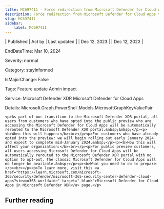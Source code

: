 ```yaml
---
title: MC697411 - Force redirection from Microsoft Defender for Cloud Apps to Microsoft Defender XDR public preview announcement
description: Force redirection from Microsoft Defender for Cloud Apps to Microsoft Defender XDR public preview announcement
slug: MC697411
sidebar:
    label: MC697411
---
```



| Published | Act by | Last updated |
| Dec 12, 2023 |  | Dec 12, 2023 |

EndDateTime: Mar 10, 2024

Severity: normal

Category: stayInformed

IsMajorChange: False

Tags: Feature update Admin impact

Service: Microsoft Defender XDR Microsoft Defender for Cloud Apps

Details: Microsoft.Graph.PowerShell.Models.MicrosoftGraphKeyValuePair

```
<p>As part of our transition to the Microsoft Defender XDR portal, all users from customers who have opted into the public preview who are accessing the Microsoft Defender for Cloud Apps will be automatically rerouted to the Microsoft Defender XDR portal.&nbsp;&nbsp;</p><p><b>When this will happen:</b><br></p><p>For customers who have already opted into the preview: we will begin rolling out early January 2024 and expect to complete mid-January 2024.&nbsp;</p><p><b>How this will affect your organization:</b><br></p><p>For public preview customers, all users accessing Microsoft Defender for Cloud Apps will be automatically rerouted to the Microsoft Defender XDR portal with no option to opt-out. The classic Microsoft Defender for Cloud Apps will no longer be available.&nbsp;</p><p><b>What you need to do to prepare:</b><br></p><p>To learn more, visit this <a href="https://learn.microsoft.com/microsoft-365/security/defender/microsoft-365-security-center-defender-cloud-apps?view=o365-worldwide" target="_blank">Microsoft Defender for Cloud Apps in Microsoft Defender XDR</a> page.</p>
```

## Further reading
